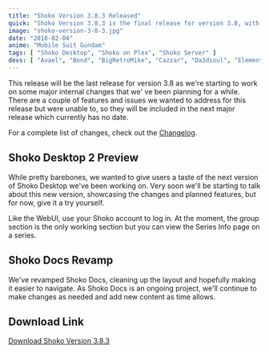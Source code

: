```yaml
---
title: "Shoko Version 3.8.3 Released"
quick: "Shoko Version 3.8.3 is the final release for version 3.8, with a preview of Shoko Desktop 2 and a revamped Shoko Docs."
image: "shoko-version-3-8-3.jpg"
date: "2018-02-04"
anime: "Mobile Suit Gundam"
tags: [ "Shoko Desktop", "Shoko on Plex", "Shoko Server" ]
devs: [ "Avael", "Bond", "BigRetroMike", "Cazzar", "Da3dsoul", "ElementalCrisis", "MaxPiva", "Undeadhunter" ]
---
```


This release will be the last release for version 3.8 as we're starting to work on some major internal changes that we'
ve been planning for a while. There are a couple of features and issues we wanted to address for this release but were
unable to, so they will be included in the next major release which currently has no date.

For a complete list of changes, check out the [Changelog](https://docs.shokoanime.com/changelog.html).

## Shoko Desktop 2 Preview

While pretty barebones, we wanted to give users a taste of the next version of Shoko Desktop we've been working on. Very
soon we'll be starting to talk about this new version, showcasing the changes and planned features, but for now, give it
a try yourself.

Like the WebUI, use your Shoko account to log in. At the moment, the group section is the only working section but you
can view the Series Info page on a series.

## Shoko Docs Revamp

We've revamped Shoko Docs, cleaning up the layout and hopefully making it easier to navigate. As Shoko Docs is an
ongoing project, we'll continue to make changes as needed and add new content as time allows.

## Download Link

[Download Shoko Version 3.8.3](https://shokoanime.com/downloads/)
